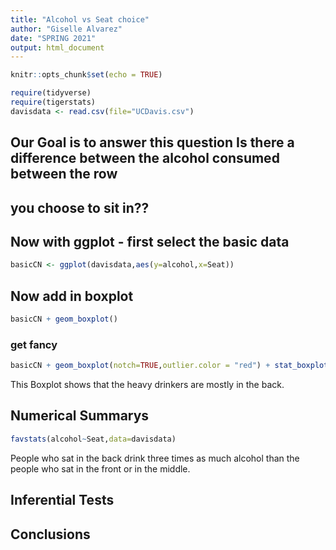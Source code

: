 ```yaml
---
title: "Alcohol vs Seat choice"
author: "Giselle Alvarez"
date: "SPRING 2021"
output: html_document
---
```


```r
knitr::opts_chunk$set(echo = TRUE)
```

```r
require(tidyverse)
require(tigerstats)
davisdata <- read.csv(file="UCDavis.csv")
```
## Our Goal is to answer this question Is there a difference between the alcohol consumed between the row
## you choose to sit in??

## Now with ggplot - first select the basic data

```r
basicCN <- ggplot(davisdata,aes(y=alcohol,x=Seat))
```
## Now add in boxplot

```r
basicCN + geom_boxplot()
```
  
  
### get fancy  

```r
basicCN + geom_boxplot(notch=TRUE,outlier.color = "red") + stat_boxplot(geom ='errorbar') + labs(title="Fancy notch boxplot \n with 2 lines")
```
  
This Boxplot shows that the heavy drinkers are mostly in the back.  
  
## Numerical Summarys 
  
```r
favstats(alcohol~Seat,data=davisdata)
```  
   
People who sat in the back drink three times as much alcohol than the people who sat in the front or in the middle.
    
## Inferential Tests

## Conclusions


